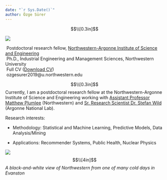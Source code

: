 ```yaml
---
date: "`r Sys.Date()`"
author: Özge Sürer
---
```

$$\\[0.3in]$$

<img src="folder/os.jpg" class="img1"> 

|  Postdoctoral research fellow, [Northwestern-Argonne Institute of Science and Engineering](https://www.naise.northwestern.edu)
|  Ph.D., Industrial Engineering and Management Sciences, Northwestern University
|  Full CV (<a href="folder/CV_OzgeSurer.pdf#" class="download" title="Download CV as PDF">Download CV</a>)
|  ozgesurer2019@u.northwestern.edu


$$\\[0.3in]$$
Currently, I am a postdoctoral research fellow at the Northwestern-Argonne Institute of Science and Engineering working with [Assistant Professor Matthew Plumlee](https://www.mccormick.northwestern.edu/research-faculty/directory/profiles/plumlee-matthew.html) (Northwestern) and [Sr. Research Scientist Dr. Stefan Wild](https://wildsm.github.io) (Argonne National Lab).

Research interests:

* Methodology: Statistical and Machine Learning, Predictive Models, Data Analysis/Mining

* Applications: Recommender Systems, Public Health, Nuclear Physics 


<img src="folder/evanston1.JPG" class="img3">
$$\\[4in]$$
*A black-and-white view of Northwestern from one of many cold days in Evanston*